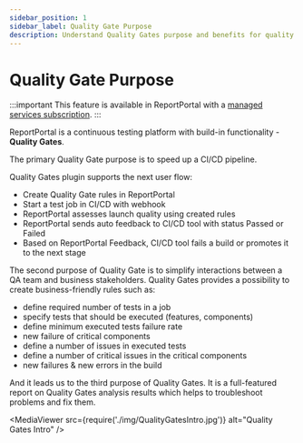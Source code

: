 ```yaml
---
sidebar_position: 1
sidebar_label: Quality Gate Purpose
description: Understand Quality Gates purpose and benefits for quality control in ReportPortal test automation reporting tools.
---
```


# Quality Gate Purpose

:::important
This feature is available in ReportPortal with a [managed services subscription](https://reportportal.io/pricing/on-premises).
:::

ReportPortal is a continuous testing platform with build-in functionality - **Quality Gates**.

The primary Quality Gate purpose is to speed up a CI/CD pipeline.

Quality Gates plugin supports the next user flow:
* Create Quality Gate rules in ReportPortal
* Start a test job in CI/CD with webhook
* ReportPortal assesses launch quality using created rules
* ReportPortal sends auto feedback to CI/CD tool with status Passed or Failed
* Based on ReportPortal Feedback, CI/CD tool fails a build or promotes it to the next stage

The second purpose of Quality Gate is to simplify interactions between a QA team and business stakeholders. Quality Gates provides a possibility to create business-friendly rules such as:
* define required number of tests in a job
* specify tests that should be executed (features, components)
* define minimum executed tests failure rate
* new failure of critical components
* define a number of issues in executed tests
* define a number of critical issues in the critical components
* new failures & new errors in the build

And it leads us to the third purpose of Quality Gates. It is a full-featured report on Quality Gates analysis results which helps to troubleshoot problems and fix them.

<MediaViewer src={require('./img/QualityGatesIntro.jpg')} alt="Quality Gates Intro" />

